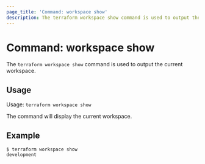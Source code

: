 ```yaml
---
page_title: 'Command: workspace show'
description: The terraform workspace show command is used to output the current workspace.
---
```


# Command: workspace show

The `terraform workspace show` command is used to output the current workspace.

## Usage

Usage: `terraform workspace show`

The command will display the current workspace.

## Example

```shell-session
$ terraform workspace show
development
```
